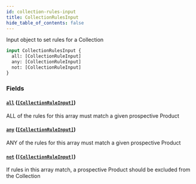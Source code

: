 ```yaml
---
id: collection-rules-input
title: CollectionRulesInput
hide_table_of_contents: false
---
```



Input object to set rules for a Collection

```graphql
input CollectionRulesInput {
  all: [CollectionRuleInput]
  any: [CollectionRuleInput]
  not: [CollectionRuleInput]
}
```


### Fields

#### [`all`](#) ([`[CollectionRuleInput]`](/developers/demandhq-apis/demand-api/graphql/reference/inputs/collection-rule-input))

ALL of the rules for this array must match a given prospective Product


#### [`any`](#) ([`[CollectionRuleInput]`](/developers/demandhq-apis/demand-api/graphql/reference/inputs/collection-rule-input))

ANY of the rules for this array must match a given prospective Product


#### [`not`](#) ([`[CollectionRuleInput]`](/developers/demandhq-apis/demand-api/graphql/reference/inputs/collection-rule-input))

If rules in this array match, a prospective Product should be excluded from the Collection




